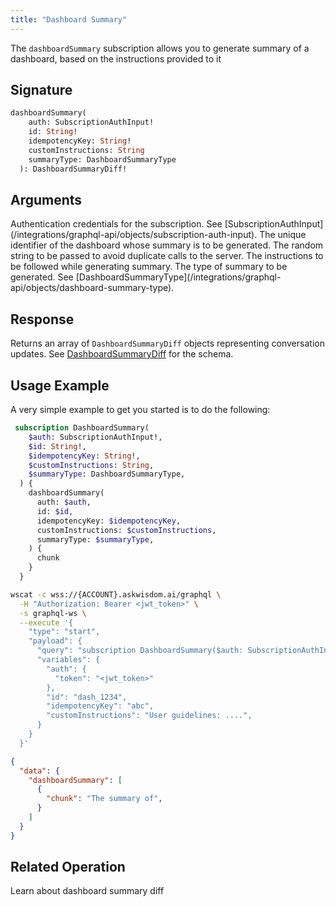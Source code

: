 ```yaml
---
title: "Dashboard Summary"
---
```


The `dashboardSummary` subscription allows you to generate summary of a dashboard, based on the instructions provided to it

## Signature

```graphql
dashboardSummary(
    auth: SubscriptionAuthInput!
    id: String!
    idempotencyKey: String!
    customInstructions: String
    summaryType: DashboardSummaryType
  ): DashboardSummaryDiff! 
```

## Arguments

<ParamField path="auth" type="SubscriptionAuthInput!" required>
  Authentication credentials for the subscription. See [SubscriptionAuthInput](/integrations/graphql-api/objects/subscription-auth-input).
</ParamField>

<ParamField path="id" type="String!" required>
  The unique identifier of the dashboard whose summary is to be generated.
</ParamField>

<ParamField path="idempotencyKey" type="String!" required>
  The random string to be passed to avoid duplicate calls to the server.
</ParamField>

<ParamField path="customInstructions" type="String">
  The instructions to be followed while generating summary.
</ParamField>

<ParamField path="summaryType" type="DashboardSummaryType">
  The type of summary to be generated. See [DashboardSummaryType](/integrations/graphql-api/objects/dashboard-summary-type).
</ParamField>

## Response

Returns an array of `DashboardSummaryDiff` objects representing conversation updates. See [DashboardSummaryDiff](/integrations/graphql-api/objects/dashboard-summary-diff) for the schema.

## Usage Example

A very simple example to get you started is to do the following:

```graphql
 subscription DashboardSummary(
    $auth: SubscriptionAuthInput!,
    $id: String!,
    $idempotencyKey: String!,
    $customInstructions: String,
    $summaryType: DashboardSummaryType,
  ) {
    dashboardSummary(
      auth: $auth,
      id: $id,
      idempotencyKey: $idempotencyKey,
      customInstructions: $customInstructions,
      summaryType: $summaryType,
    ) {
      chunk
    }
  }
```

<RequestExample>

```bash Request
wscat -c wss://{ACCOUNT}.askwisdom.ai/graphql \
  -H "Authorization: Bearer <jwt_token>" \
  -s graphql-ws \
  --execute '{
    "type": "start",
    "payload": {
      "query": "subscription DashboardSummary($auth: SubscriptionAuthInput!,$id: String!,$idempotencyKey: String!, $customInstructions: String,$summaryType: DashboardSummaryType) { dashboardSummary(auth: $auth, id: $id, idempotencyKey: $idempotencyKey, customInstructions: $customInstructions, summaryType: $summaryType) { chunk }",
      "variables": {
        "auth": {
          "token": "<jwt_token>"
        },
        "id": "dash_1234",
        "idempotencyKey": "abc",
        "customInstructions": "User guidelines: ....",
      }
    }
  }'
```

</RequestExample>

<ResponseExample>

```json Response
{
  "data": {
    "dashboardSummary": [
      {
        "chunk": "The summary of",
      }
    ]
  }
}
```

</ResponseExample>

## Related Operation

<CardGroup cols={2}>
  <Card title="DashboardSummaryDiff Schema" icon="cube" href="/integrations/graphql-api/objects/dashboard-summary-diff">
    Learn about dashboard summary diff
  </Card>
</CardGroup>